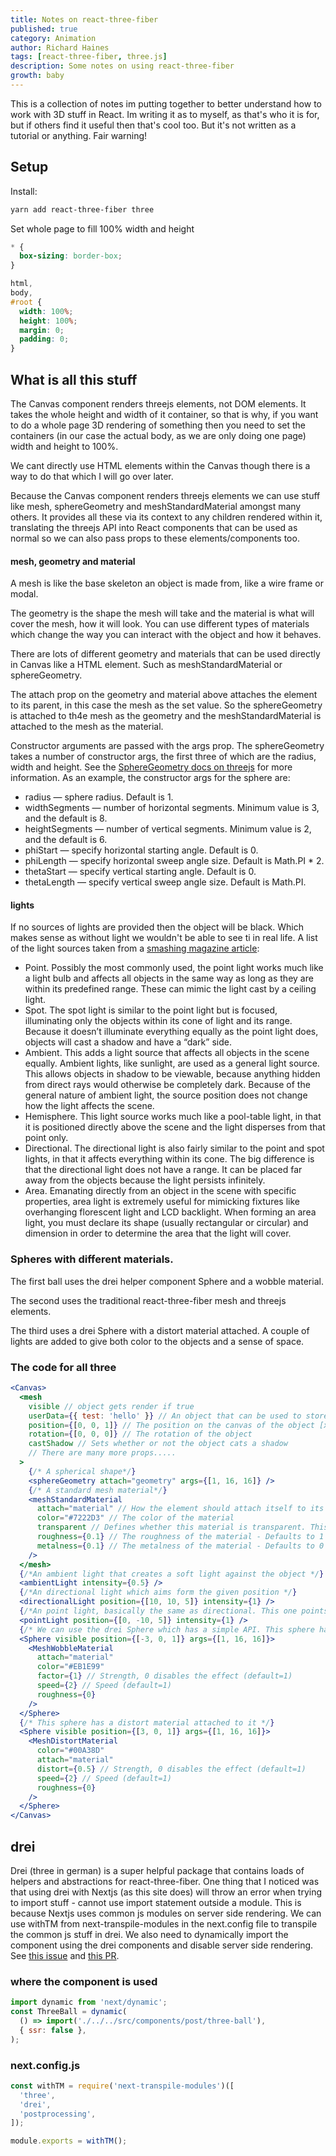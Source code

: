 ```yaml
---
title: Notes on react-three-fiber
published: true
category: Animation
author: Richard Haines
tags: [react-three-fiber, three.js]
description: Some notes on using react-three-fiber
growth: baby
---
```


This is a collection of notes im putting together to better understand how to work with 3D stuff in React. Im writing it as to myself, as that's who it is for, but if others find it useful then that's cool too. But it's not written as a tutorial or anything. Fair warning!

## Setup

Install:

```bash
yarn add react-three-fiber three

```

Set whole page to fill 100% width and height

```css
* {
  box-sizing: border-box;
}

html,
body,
#root {
  width: 100%;
  height: 100%;
  margin: 0;
  padding: 0;
}
```

## What is all this stuff

The Canvas component renders threejs elements, not DOM elements. It takes the whole height and width of it container, so that is why, if you want to do a whole page 3D rendering of something then you need to set the containers (in our case the actual body, as we are only doing one page) width and height to 100%.

We cant directly use HTML elements within the Canvas though there is a way to do that which I will go over later.

Because the Canvas component renders threejs elements we can use stuff like mesh, sphereGeometry and meshStandardMaterial amongst many others. It provides all these via its context to any children rendered within it, translating the threejs API into React components that can be used as normal so we can also pass props to these elements/components too.

#### mesh, geometry and material

A mesh is like the base skeleton an object is made from, like a wire frame or modal.

The geometry is the shape the mesh will take and the material is what will cover the mesh, how it will look. You can use different types of materials which change the way you can interact with the object and how it behaves.

There are lots of different geometry and materials that can be used directly in Canvas like a HTML element. Such as meshStandardMaterial or sphereGeometry.

The attach prop on the geometry and material above attaches the element to its parent, in this case the mesh as the set value. So the sphereGeometry is attached to th4e mesh as the geometry and the meshStandardMaterial is attached to the mesh as the material.

Constructor arguments are passed with the args prop. The sphereGeometry takes a number of constructor args, the first three of which are the radius, width and height. See the [SphereGeometry docs on threejs](https://threejs.org/docs/index.html#api/en/geometries/SphereGeometry) for more information. As an example, the constructor args for the sphere are:

- radius — sphere radius. Default is 1.
- widthSegments — number of horizontal segments. Minimum value is 3, and the default is 8.
- heightSegments — number of vertical segments. Minimum value is 2, and the default is 6.
- phiStart — specify horizontal starting angle. Default is 0.
- phiLength — specify horizontal sweep angle size. Default is Math.PI \* 2.
- thetaStart — specify vertical starting angle. Default is 0.
- thetaLength — specify vertical sweep angle size. Default is Math.PI.

#### lights

If no sources of lights are provided then the object will be black. Which makes sense as without light we wouldn't be able to see ti in real life. A list of the light sources taken from a [smashing magazine article](https://www.smashingmagazine.com/2013/09/introduction-to-polygonal-modeling-and-three-js/):

- Point. Possibly the most commonly used, the point light works much like a light bulb and affects all objects in the same way as long as they are within its predefined range. These can mimic the light cast by a ceiling light.
- Spot. The spot light is similar to the point light but is focused, illuminating only the objects within its cone of light and its range. Because it doesn’t illuminate everything equally as the point light does, objects will cast a shadow and have a “dark” side.
- Ambient. This adds a light source that affects all objects in the scene equally. Ambient lights, like sunlight, are used as a general light source. This allows objects in shadow to be viewable, because anything hidden from direct rays would otherwise be completely dark. Because of the general nature of ambient light, the source position does not change how the light affects the scene.
- Hemisphere. This light source works much like a pool-table light, in that it is positioned directly above the scene and the light disperses from that point only.
- Directional. The directional light is also fairly similar to the point and spot lights, in that it affects everything within its cone. The big difference is that the directional light does not have a range. It can be placed far away from the objects because the light persists infinitely.
- Area. Emanating directly from an object in the scene with specific properties, area light is extremely useful for mimicking fixtures like overhanging florescent light and LCD backlight. When forming an area light, you must declare its shape (usually rectangular or circular) and dimension in order to determine the area that the light will cover.

### Spheres with different materials.

The first ball uses the drei helper component Sphere and a wobble material.

<ThreeBallWobble />

The second uses the traditional react-three-fiber mesh and threejs elements.

<ThreeBall />

The third uses a drei Sphere with a distort material attached. A couple of lights are added to give both color to the objects and a sense of space.

<ThreeBallDistort />

### The code for all three

```jsx
<Canvas>
  <mesh
    visible // object gets render if true
    userData={{ test: 'hello' }} // An object that can be used to store custom data about the Object3d
    position={[0, 0, 1]} // The position on the canvas of the object [x,y,x]
    rotation={[0, 0, 0]} // The rotation of the object
    castShadow // Sets whether or not the object cats a shadow
    // There are many more props.....
  >
    {/* A spherical shape*/}
    <sphereGeometry attach="geometry" args={[1, 16, 16]} />
    {/* A standard mesh material*/}
    <meshStandardMaterial
      attach="material" // How the element should attach itself to its parent
      color="#7222D3" // The color of the material
      transparent // Defines whether this material is transparent. This has an effect on rendering as transparent objects need special treatment and are rendered after non-transparent objects. When set to true, the extent to which the material is transparent is controlled by setting it's .opacity property.
      roughness={0.1} // The roughness of the material - Defaults to 1
      metalness={0.1} // The metalness of the material - Defaults to 0
    />
  </mesh>
  {/*An ambient light that creates a soft light against the object */}
  <ambientLight intensity={0.5} />
  {/*An directional light which aims form the given position */}
  <directionalLight position={[10, 10, 5]} intensity={1} />
  {/*An point light, basically the same as directional. This one points from under */}
  <pointLight position={[0, -10, 5]} intensity={1} />
  {/* We can use the drei Sphere which has a simple API. This sphere has a wobble material attached to it */}
  <Sphere visible position={[-3, 0, 1]} args={[1, 16, 16]}>
    <MeshWobbleMaterial
      attach="material"
      color="#EB1E99"
      factor={1} // Strength, 0 disables the effect (default=1)
      speed={2} // Speed (default=1)
      roughness={0}
    />
  </Sphere>
  {/* This sphere has a distort material attached to it */}
  <Sphere visible position={[3, 0, 1]} args={[1, 16, 16]}>
    <MeshDistortMaterial
      color="#00A38D"
      attach="material"
      distort={0.5} // Strength, 0 disables the effect (default=1)
      speed={2} // Speed (default=1)
      roughness={0}
    />
  </Sphere>
</Canvas>
```

## drei

Drei (three in german) is a super helpful package that contains loads of helpers and abstractions for react-three-fiber. One thing that I noticed was that using drei with Nextjs (as this site does) will throw an error when trying to import stuff - cannot use import statement outside a module. This is because Nextjs uses common js modules on server side rendering. We can use withTM from next-transpile-modules in the next.config file to transpile the common js stuff in drei. We also need to dynamically import the component using the drei components and disable server side rendering. See [this issue](https://github.com/pmndrs/drei/issues/2) and [this PR](https://github.com/vercel/next.js/pull/14864).

### where the component is used

```js
import dynamic from 'next/dynamic';
const ThreeBall = dynamic(
  () => import('./../../src/components/post/three-ball'),
  { ssr: false },
);
```

### next.config.js

```js
const withTM = require('next-transpile-modules')([
  'three',
  'drei',
  'postprocessing',
]);

module.exports = withTM();
```
